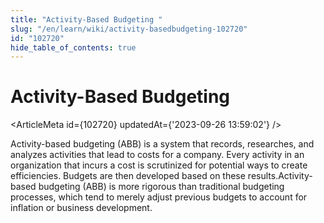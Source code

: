 ```yaml
---
title: "Activity-Based Budgeting "
slug: "/en/learn/wiki/activity-basedbudgeting-102720"
id: "102720"
hide_table_of_contents: true
---
```



# Activity-Based Budgeting 

<ArticleMeta id={102720} updatedAt={'2023-09-26 13:59:02'} />
<div className='border-solid border-b border-t-0 my-4 border-[var(--ifm-color-gray-300)]' />

Activity-based budgeting (ABB) is a system that records, researches, and analyzes activities that lead to costs for a company. Every activity in an organization that incurs a cost is scrutinized for potential ways to create efficiencies. Budgets are then developed based on these results.Activity-based budgeting (ABB) is more rigorous than traditional budgeting processes, which tend to merely adjust previous budgets to account for inflation or business development.
